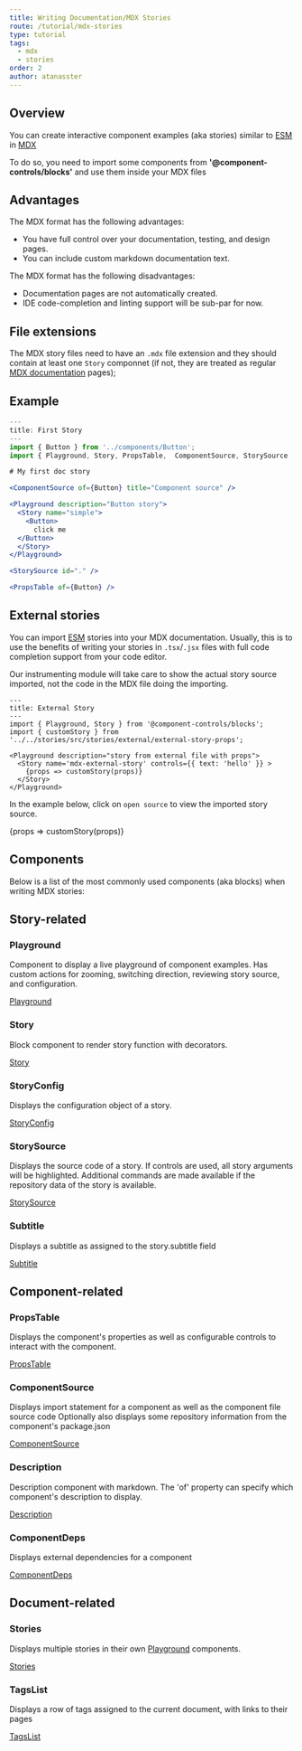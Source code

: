 ```yaml
---
title: Writing Documentation/MDX Stories
route: /tutorial/mdx-stories
type: tutorial
tags:
  - mdx
  - stories
order: 2
author: atanasster
---
```


## Overview

You can create interactive component examples (aka stories) similar to [ESM](/tutorial/esmodules-stories) in [MDX](/tutorial/mdx-documentation)

To do so, you need to import some components from **'@component-controls/blocks'** and use them inside your MDX files

## Advantages

The MDX format has the following advantages:

- You have full control over your documentation, testing, and design pages.
- You can include custom markdown documentation text.

The MDX format has the following disadvantages:

- Documentation pages are not automatically created.
- IDE code-completion and linting support will be sub-par for now.

## File extensions

The MDX story files need to have an `.mdx` file extension and they should contain at least one `Story` componnet (if not, they are treated as regular [MDX documentation](/tutorial/mdx-documentation) pages);


## Example

```jsx
---
title: First Story
---
import { Button } from '../components/Button';
import { Playground, Story, PropsTable,  ComponentSource, StorySource  } from '@component-controls/blocks';

# My first doc story

<ComponentSource of={Button} title="Component source" />

<Playground description="Button story">
  <Story name="simple">
    <Button>
      click me
  </Button>
  </Story>
</Playground>

<StorySource id="." />

<PropsTable of={Button} />
```

## External stories

You can import [ESM](/tutorial/esmodules-stories) stories into your MDX documentation. Usually, this is to use the benefits of writing your stories in `.tsx`/`.jsx` files with full code completion support from your code editor.

Our instrumenting module will take care to show the actual story source imported, not the code in the MDX file doing the importing.

```
---
title: External Story
---
import { Playground, Story } from '@component-controls/blocks';
import { customStory } from '../../stories/src/stories/external/external-story-props';

<Playground description="story from external file with props">
  <Story name='mdx-external-story' controls={{ text: 'hello' }} >
    {props => customStory(props)}
  </Story>
</Playground>

```
In the example below, click on `open source` to view the imported story source.

<Playground>
  <Story name='mdx-external-story' controls={{ text: 'hello' }} >
    {props => customStory(props)}
  </Story>
</Playground>


## Components

Below is a list of the most commonly used components (aka blocks) when writing MDX stories:


## Story-related

### Playground

Component to display a live playground of component examples. Has custom actions for zooming, switching direction, reviewing story source, and configuration.

[Playground](/api/blocks-playground--overview)

### Story

Block component to render story function with decorators.

[Story](/api/blocks-story--overview)

### StoryConfig

Displays the configuration object of a story.

[StoryConfig](/api/blocks-storyconfig--overview)


### StorySource

Displays the source code of a story. If controls are used, all story arguments will be highlighted. Additional commands are made available if the repository data of the story is available.

[StorySource](/api/blocks-storysource--overview)

### Subtitle

Displays a subtitle as assigned to the story.subtitle field

[Subtitle](/api/blocks-subtitle--overview)

## Component-related

### PropsTable

Displays the component's properties as well as configurable controls to interact with the component.

[PropsTable](/api/blocks-propstable--overview)


### ComponentSource

Displays import statement for a component as well as the component file source code Optionally also displays some repository information from the component's package.json

[ComponentSource](/api/blocks-componentsource--overview)


### Description

Description component with markdown. The 'of' property can specify which component's description to display.

[Description](/api/blocks-description--overview)


### ComponentDeps

Displays external dependencies for a component

[ComponentDeps](/api/blocks-componentdeps--overview)


## Document-related

### Stories

Displays multiple stories in their own [Playground](#playground) components.

[Stories](/api/blocks-stories--overview)


### TagsList

Displays a row of tags assigned to the current document, with links to their pages

[TagsList](/api/blocks-tagslist--overview)


